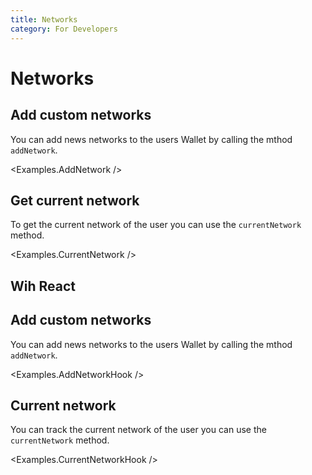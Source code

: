 ```yaml
---
title: Networks
category: For Developers
---
```


# Networks

## Add custom networks

You can add news networks to the users Wallet by calling the mthod `addNetwork`.

<CodeImport
  file="../../examples/networks/AddNetwork.tsx"
  commentBlock="addNetwork"
/>
<Examples.AddNetwork />

## Get current network

To get the current network of the user you can use the `currentNetwork` method.

<CodeImport
  file="../../examples/networks/CurrentNetwork.tsx"
  commentBlock="currentNetwork"
/>
<Examples.CurrentNetwork />

## Wih React

## Add custom networks

You can add news networks to the users Wallet by calling the mthod `addNetwork`.

<CodeImport
  file="../../examples/networks/hooks/AddNetworkHook.tsx"
  commentBlock="useAddNetwork"
/>
<Examples.AddNetworkHook />

## Current network

You can track the current network of the user you can use the `currentNetwork` method.

<CodeImport
  file="../../examples/networks/hooks/CurrentNetworkHook.tsx"
  commentBlock="useNetwork"
/>
<Examples.CurrentNetworkHook />
